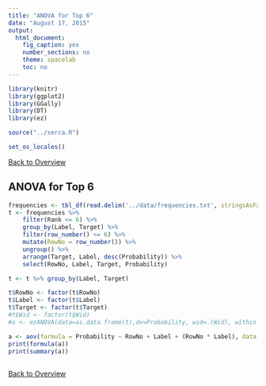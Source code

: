 ```yaml
---
title: "ANOVA for Top 6"
date: "August 17, 2015"
output: 
  html_document: 
    fig_caption: yes
    number_sections: no
    theme: spacelab
    toc: no
---
```

```r
library(knitr)
library(ggplot2)
library(GGally)
library(DT)
library(ez)

source("../serca.R")

set_os_locales()
```

[Back to Overview](overview.html)


## ANOVA for Top 6
```r

frequencies <- tbl_df(read.delim('../data/frequencies.txt', stringsAsFactors = FALSE, fileEncoding="UTF-8"))
t <- frequencies %>% 
    filter(Rank <= 6) %>%
    group_by(Label, Target) %>%
    filter(row_number() <= 6) %>%
    mutate(RowNo = row_number()) %>%
    ungroup() %>%
    arrange(Target, Label, desc(Probability)) %>%
    select(RowNo, Label, Target, Probability)

t <- t %>% group_by(Label, Target)

t$RowNo <- factor(t$RowNo)
t$Label <- factor(t$Label)
t$Target <- factor(t$Target)
#t$Wid <- factor(t$Wid)
#a <- ezANOVA(data=as.data.frame(t),dv=Probability, wid=.(Wid), within =.(RowNo), between = .(Label), detailed=F, type = 3)

a <- aov(formula = Probability ~ RowNo + Label + (RowNo * Label), data = t)
print(formula(a))
print(summary(a))
  
```


[Back to Overview](overview.html)

